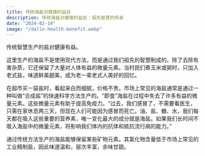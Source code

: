 ```yaml
---
title: 传统海盐对健康的益处
description: 传统海盐对健康的益处：祖先智慧的传承
date: "2024-02-19"
image: "/dalle-health-benefit.webp"
---
```


传统智慧生产的盐对健康有益。

这里生产的海盐不是使用现代方法，而是通过我们祖先的智慧制成的。除了去除有害杂质，它还保留了大量对人体有益的微量元素。当村民们煮玉米或粥时，只加入老式盐，味道鲜美甜美，成为老一辈老式人美好的回忆。

在超市买一袋盐时，看起来白而细腻，价格不贵。市场上常见的海盐通常是通过一种叫做“合成盐”的快速科学方法生产的。“即食”海盐在过程中失去了许多有益的微量元素。这些微量元素有助于提高免疫力。“过去，我们感冒了，不需要看医生，只需在家休息两三天，但现在人们可能因为感冒而死亡。油、盐、糖、水，我们每天都在吸入这些重要的营养素，唯一变化最大的成分就是海盐。如果我们长时间不吸入海盐中的微量元素，将影响我们体内的抗体和抵抗流行病的能力。”

通过传统方法生产的海盐能够保留某些矿物元素。其氯化物含量低于市场上常见的工业精制盐，因此味道温和，层次丰富，余味甘甜。
